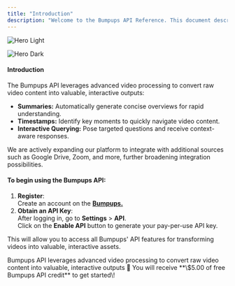 ```yaml
---
title: "Introduction"
description: "Welcome to the Bumpups API Reference. This document describes RESTful endpoints and integration methods for transforming videos into actionable, interactive assets."
---
```


<img
  className="block dark:hidden"
  src="/images/hero-light.png"
  alt="Hero Light"
/>

<img
  className="hidden dark:block"
  src="/bumpoverview.jpeg"
  alt="Hero Dark"
  title={true}
/>

#### **Introduction**

The Bumpups API leverages advanced video processing to convert raw video content into valuable, interactive outputs:

- **Summaries:** Automatically generate concise overviews for rapid understanding.
- **Timestamps:** Identify key moments to quickly navigate video content.
- **Interactive Querying:** Pose targeted questions and receive context-aware responses.

We are actively expanding our platform to integrate with additional sources such as Google Drive, Zoom, and more, further broadening integration possibilities.

#### **To begin using the Bumpups API:**

1. **Register**:\
   Create an account on the [**Bumpups.**](https://bumpups.com/)
2. **Obtain an API Key**:\
   After logging in, go to **Settings** \> **API**.\
   Click on the **Enable API** button to generate your pay-per-use API key.

This will allow you to access all Bumpups' API features for transforming videos into valuable, interactive assets.

<Card title="Bumpups Account" icon="coffee-pot" iconType="thin" href="https://bumpups.com/" cta="Create developer account">
  Bumpups API leverages advanced video processing to convert raw video content into valuable, interactive outputs
</Card>

<Info>
  🤠 You will receive **\$5.00 of free Bumpups API credit** to get started\!
</Info>